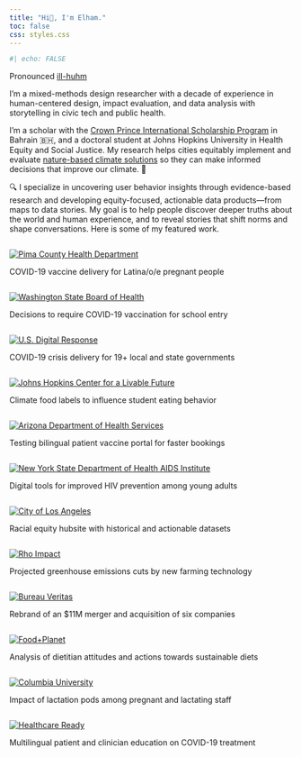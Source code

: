 ```yaml
---
title: "Hi👋, I'm Elham."
toc: false
css: styles.css
---
```


```r
#| echo: FALSE
```

<p class="description">

Pronounced <a href="https://www.name-coach.com/elham-ali">ill-huhm</a>

</p>

I'm a mixed-methods design researcher with a decade of experience in human-centered design, impact evaluation, and data analysis with storytelling in civic tech and public health.

I'm a scholar with the [Crown Prince International Scholarship Program](https://www.cpisp.bh/) in Bahrain 🇧🇭, and a doctoral student at Johns Hopkins University in Health Equity and Social Justice. My research helps cities equitably implement and evaluate [nature-based climate solutions](https://www.nature.org/en-us/what-we-do/our-insights/perspectives/natural-climate-solutions/) so they can make informed decisions that improve our climate. 🌿

🔍 I specialize in uncovering user behavior insights through evidence-based research and developing equity-focused, actionable data products---from maps to data stories. My goal is to help people discover deeper truths about the world and human experience, and to reveal stories that shift norms and shape conversations. Here is some of my featured work.

::: featured-work
::: work-item
```         
```

[![Pima County Health Department](images/featured/pchd.png)](/featured-work/pchd/pchd.qmd)

COVID-19 vaccine delivery for Latina/o/e pregnant people
:::

::: work-item
```         
```

[![Washington State Board of Health](images/featured/wsboh.png)](/featured-work/wsbh/wsbh.qmd)

Decisions to require COVID-19 vaccination for school entry
:::

::: work-item
```         
```

[![U.S. Digital Response](images/featured/usdr.png){fig-alt="Image of a U.S. flag being held by a white hand with a blurred background"}](/featured-work/1-usdr/usdr.qmd)

COVID-19 crisis delivery for 19+ local and state governments
:::

::: work-item
```         
```

[![Johns Hopkins Center for a Livable Future](images/featured/clf.jpg)](/featured-work/clf/clf.qmd)

Climate food labels to influence student eating behavior
:::

::: work-item
```         
```

[![Arizona Department of Health Services](images/featured/azdhs.png)](/featured-work/azdhs/azdhs.qmd)

Testing bilingual patient vaccine portal for faster bookings
:::

::: work-item
```         
```

[![New York State Department of Health AIDS Institute](images/featured/2-nysdoh.jpg)](/featured-work/nysdoh/nysdoh.qmd)

Digital tools for improved HIV prevention among young adults
:::

::: work-item
```         
```

[![City of Los Angeles](images/featured/la.png)](/featured-work/la/la.qmd)

Racial equity hubsite with historical and actionable datasets
:::

::: work-item
```         
```

[![Rho Impact](images/featured/rho.png)](/featured-work/rho/rho.qmd)

Projected greenhouse emissions cuts by new farming technology‬
:::

::: work-item
```         
```

[![Bureau Veritas](images/featured/bva.png)](/featured-work/bva/bva.qmd)

Rebrand of an \$11M merger and acquisition of six companies
:::

::: work-item
```         
```

[![Food+Planet](images/featured/foodplanet.png)](/featured-work/foodplanet/foodplanet.qmd)

Analysis of dietitian attitudes and actions towards sustainable diets
:::

::: work-item
```         
```

[![Columbia University](images/featured/columbia.png)](/featured-work/columbia/columbia.qmd)

Impact of lactation pods among pregnant and lactating staff
:::

::: work-item
```         
```

[![Healthcare Ready](images/featured/healthcare.png)](/featured-work/healthcare/healthcare.qmd)

Multilingual patient and clinician education on COVID-19 treatment
:::
:::
